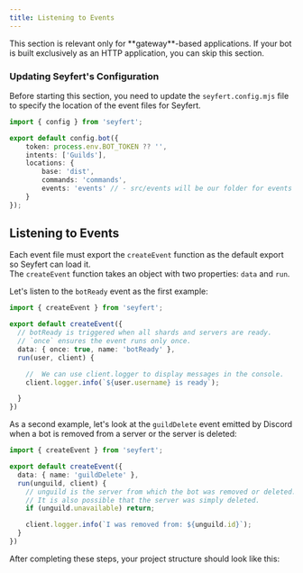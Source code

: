 ```yaml
---
title: Listening to Events
---
```


<Callout>
This section is relevant only for **gateway**-based applications.  
If your bot is built exclusively as an HTTP application, you can skip this section.
</Callout>

### Updating Seyfert's Configuration

Before starting this section, you need to update the `seyfert.config.mjs` file to specify the location of the event files for Seyfert.

```ts twoslash title="seyfert.config.mjs" copy wrap
import { config } from 'seyfert';

export default config.bot({
    token: process.env.BOT_TOKEN ?? '',
    intents: ['Guilds'],
    locations: {
        base: 'dist',
        commands: 'commands',
        events: 'events' // - src/events will be our folder for events [!code highlight]
    }
});
```

## Listening to Events

Each event file must export the `createEvent` function as the default export so Seyfert can load it.  
The `createEvent` function takes an object with two properties: `data` and `run`.

Let's listen to the `botReady` event as the first example:

```ts twoslash title="src/events/botReady.ts" showLineNumbers
import { createEvent } from 'seyfert';

export default createEvent({
  // botReady is triggered when all shards and servers are ready.
  // `once` ensures the event runs only once.
  data: { once: true, name: 'botReady' },
  run(user, client) {

    //  We can use client.logger to display messages in the console.
    client.logger.info(`${user.username} is ready`);

  }
})
```

As a second example, let's look at the `guildDelete` event emitted by Discord when a bot is removed from a server or the server is deleted:

```ts twoslash title="src/events/guildDelete.ts" showLineNumbers wrap
import { createEvent } from 'seyfert';

export default createEvent({
  data: { name: 'guildDelete' },
  run(unguild, client) {
    // unguild is the server from which the bot was removed or deleted.
    // It is also possible that the server was simply deleted.
    if (unguild.unavailable) return;

    client.logger.info(`I was removed from: ${unguild.id}`);
  }
})
```

After completing these steps, your project structure should look like this:

<Files>
  <Folder name="src" defaultOpen>
    <Folder name="commands">
      <File name="ping.ts" />
    </Folder>
    <Folder name="events">
      <File name="botReady.ts" />
      <File name="guildDelete.ts" />
    </Folder>
    <File name="index.ts" />
  </Folder>
  <File name="package.json" />
  <File name="seyfert.config.mjs" />
  <File name="tsconfig.json" />
  <File name=".env" />
</Files>